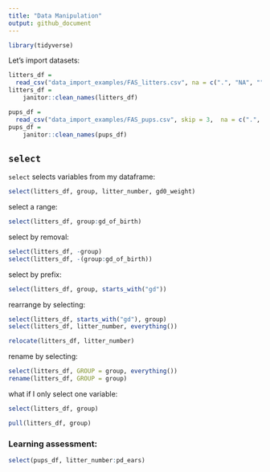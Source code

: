 ```yaml
---
title: "Data Manipulation"
output: github_document
---
```


```r
library(tidyverse)
```

Let's import datasets:

```r
litters_df = 
  read_csv("data_import_examples/FAS_litters.csv", na = c(".", "NA", ""))
litters_df = 
    janitor::clean_names(litters_df)

pups_df = 
  read_csv("data_import_examples/FAS_pups.csv", skip = 3,  na = c(".", "NA", ""))
pups_df = 
    janitor::clean_names(pups_df)
```


## `select`

`select` selects variables from my dataframe:

```r
select(litters_df, group, litter_number, gd0_weight)
```

select a range:

```r
select(litters_df, group:gd_of_birth)
```


select by removal:
```r
select(litters_df, -group)
select(litters_df, -(group:gd_of_birth))
```


select by prefix:

```r
select(litters_df, group, starts_with("gd"))
```

rearrange by selecting:

```r
select(litters_df, starts_with("gd"), group)
select(litters_df, litter_number, everything())

relocate(litters_df, litter_number)
```

rename by selecting:

```r
select(litters_df, GROUP = group, everything())
rename(litters_df, GROUP = group)
```


what if I only select one variable:

```r
select(litters_df, group)

pull(litters_df, group)
```


### Learning assessment:

```r
select(pups_df, litter_number:pd_ears)
```


